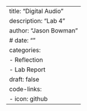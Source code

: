 ---
title: "Digital Audio"
description: "Lab 4"
author: "Jason Bowman"
# date: ""
categories:
  - Reflection
  - Lab Report
draft: false
code-links:
  - icon: github
---
